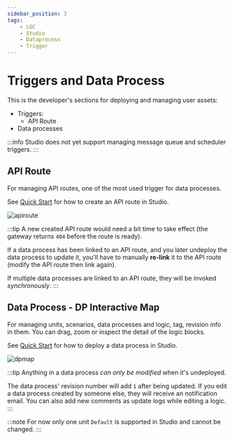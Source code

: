 ```yaml
---
sidebar_position: 3
tags:
    - LOC
    - Studio
    - Dataprocess
    - Trigger
---
```


# Triggers and Data Process

This is the developer's sections for deploying and managing user assets:

-   Triggers:
    -   API Route
-   Data processes

:::info
Studio does not yet support managing message queue and scheduler triggers.
:::

## API Route

For managing API routes, one of the most used trigger for data processes.

See [Quick Start](/legacy/0.7/quickstart#create-an-api-route) for how to create an API route in Studio.

<div className="center-padded-sm">
    <img src={require("./img/apiroute.png").default} alt="apiroute" />
</div>

:::tip
A new created API route would need a bit time to take effect (the gateway returns `404` before the route is ready).

If a data process has been linked to an API route, and you later undeploy the data process to update it, you'll have to manually **re-link** it to the API route (modify the API route then link again).

If multiple data processes are linked to an API route, they will be invoked _synchronously_.
:::

## Data Process - DP Interactive Map

For managing units, scenarios, data processes and logic, tag, revision info in them. You can drag, zoom or inspect the detail of the logic blocks.

See [Quick Start](/legacy/0.7/quickstart#create-a-project-and-a-scenario) for how to deploy a data process in Studio.

<div className="center-padded-sm">
    <img src={require("./img/dpmap.png").default} alt="dpmap" />
</div>

:::tip
Anything in a data process _can only be modified_ when it's undeployed.

The data process' revision number will add `1` after being updated. If you edit a data process created by someone else, they will receive an notification email. You can also add new comments as update logs while editing a logic.
:::

:::note
For now only one unit `Default` is supported in Studio and cannot be changed.
:::
